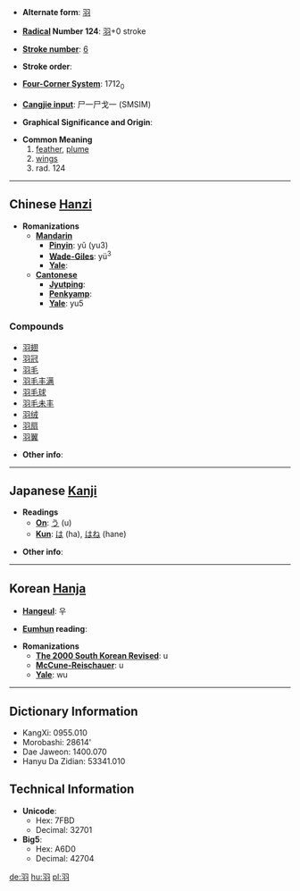 * '''Alternate form''': [[羽]]

* '''[[Wiktionary:Chinese radical index| Radical]] Number 124''': [[Wiktionary:Chinese radical index 羽|羽]]+0 stroke

* '''[[Wiktionary:Chinese total strokes index|Stroke number]]''': [[Wiktionary:Chinese total strokes index 6|6]]

* '''Stroke order''': 

* '''[[Wiktionary:Chinese four corner index|Four-Corner System]]''': 1712<sub>0</sub>

* '''[[Wiktionary:Chinese Cangjie index|Cangjie input]]''': 尸一尸戈一 (SMSIM)

* '''Graphical Significance and Origin''': 

* '''Common Meaning'''
*#[[feather]], [[plume]]
*# [[wings]]
*# rad. 124


----

== Chinese [[Hanzi]] ==

* '''Romanizations'''
** '''[[Mandarin]]'''
*** '''[[Pinyin]]''': yǔ (yu3)
*** '''[[Wade-Giles]]''': yü<sup>3</sup>
*** '''[[Yale]]''': 
** '''[[Cantonese]]'''
*** '''[[Jyutping]]''':
*** '''[[Penkyamp]]''': 
*** '''[[Yale]]''': yu5

===Compounds===
*[[羽翅]]
*[[羽冠]]
*[[羽毛]]
*[[羽毛丰满]]
*[[羽毛球]]
*[[羽毛未丰]]
*[[羽绒]]
*[[羽扇]]
*[[羽翼]]

* '''Other info''': 

----

== Japanese [[Kanji]] ==

* '''Readings'''
** '''[[On]]''': [[う]] (u)
** '''[[Kun]]''': [[は]] (ha), [[はね]] (hane)

* '''Other info''':  

----

== Korean [[Hanja]] ==

* '''[[Hangeul]]''': 우

* '''[[Eumhun]] reading''': 

* '''Romanizations'''
** '''[[The 2000 South Korean Revised Romanization|The 2000 South Korean Revised]]''': u
** '''[[McCune-Reischauer]]''': u
** '''[[Yale]]''': wu

----

== Dictionary Information ==

* KangXi: 0955.010
* Morobashi: 28614'
* Dae Jaweon: 1400.070
* Hanyu Da Zidian: 53341.010

== Technical Information ==

* '''Unicode''':
** Hex: 7FBD
** Decimal: 32701
* '''Big5''':
** Hex: A6D0
** Decimal: 42704

[[de:羽]]
[[hu:羽]]
[[pl:羽]]
